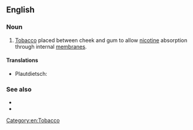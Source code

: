 ==English==

===Noun===
{{en-noun|~}}

# {{lb|en|US}} [[tobacco|Tobacco]] placed between cheek and gum to allow [[nicotine]] absorption through internal [[membrane]]s.

====Translations====
{{trans-top|tobacco placed between cheek and gum}}
* Plautdietsch: {{t|pdt|Schnufkje|n}}
{{trans-mid}}
{{trans-bottom}}

===See also===
* {{l|en|quid}}
* {{l|en|snuff}}

[[Category:en:Tobacco]]